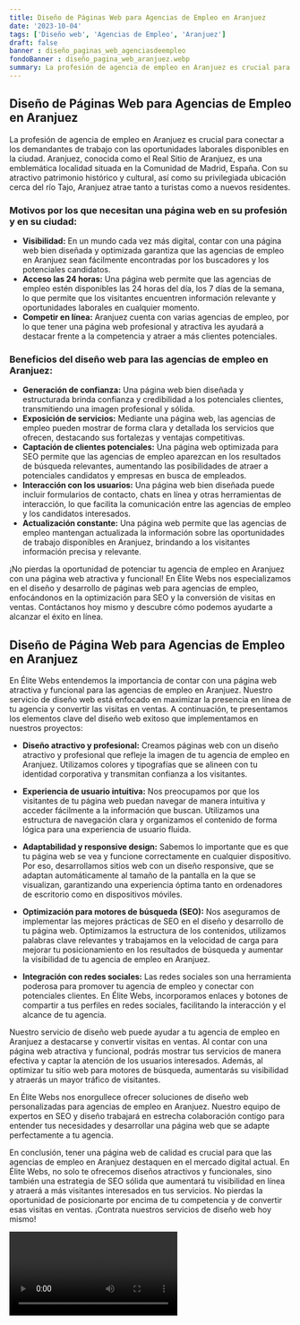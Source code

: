 ```yaml
---
title: Diseño de Páginas Web para Agencias de Empleo en Aranjuez
date: '2023-10-04'
tags: ['Diseño web', 'Agencias de Empleo', 'Aranjuez']
draft: false
banner : diseño_paginas_web_agenciasdeempleo
fondoBanner : diseño_pagina_web_aranjuez.webp
summary: La profesión de agencia de empleo en Aranjuez es crucial para conectar a los demandantes de trabajo con las oportunidades laborales disponibles en la ciudad. Aranjuez, conocida como el Real Sitio de Aranjuez, es una emblemática localidad situada en la Comunidad de Madrid, España. Con su atractivo patrimonio histórico y cultural, así como su privilegiada ubicación cerca del río Tajo, Aranjuez atrae tanto a turistas como a nuevos residentes.
---
```


## Diseño de Páginas Web para Agencias de Empleo en Aranjuez

La profesión de agencia de empleo en Aranjuez es crucial para conectar a los demandantes de trabajo con las oportunidades laborales disponibles en la ciudad. Aranjuez, conocida como el Real Sitio de Aranjuez, es una emblemática localidad situada en la Comunidad de Madrid, España. Con su atractivo patrimonio histórico y cultural, así como su privilegiada ubicación cerca del río Tajo, Aranjuez atrae tanto a turistas como a nuevos residentes.

### Motivos por los que necesitan una página web en su profesión y en su ciudad:

- **Visibilidad:** En un mundo cada vez más digital, contar con una página web bien diseñada y optimizada garantiza que las agencias de empleo en Aranjuez sean fácilmente encontradas por los buscadores y los potenciales candidatos.
- **Acceso las 24 horas:** Una página web permite que las agencias de empleo estén disponibles las 24 horas del día, los 7 días de la semana, lo que permite que los visitantes encuentren información relevante y oportunidades laborales en cualquier momento.
- **Competir en línea:** Aranjuez cuenta con varias agencias de empleo, por lo que tener una página web profesional y atractiva les ayudará a destacar frente a la competencia y atraer a más clientes potenciales.

### Beneficios del diseño web para las agencias de empleo en Aranjuez:

- **Generación de confianza:** Una página web bien diseñada y estructurada brinda confianza y credibilidad a los potenciales clientes, transmitiendo una imagen profesional y sólida.
- **Exposición de servicios:** Mediante una página web, las agencias de empleo pueden mostrar de forma clara y detallada los servicios que ofrecen, destacando sus fortalezas y ventajas competitivas.
- **Captación de clientes potenciales:** Una página web optimizada para SEO permite que las agencias de empleo aparezcan en los resultados de búsqueda relevantes, aumentando las posibilidades de atraer a potenciales candidatos y empresas en busca de empleados.
- **Interacción con los usuarios:** Una página web bien diseñada puede incluir formularios de contacto, chats en línea y otras herramientas de interacción, lo que facilita la comunicación entre las agencias de empleo y los candidatos interesados.
- **Actualización constante:** Una página web permite que las agencias de empleo mantengan actualizada la información sobre las oportunidades de trabajo disponibles en Aranjuez, brindando a los visitantes información precisa y relevante.

¡No pierdas la oportunidad de potenciar tu agencia de empleo en Aranjuez con una página web atractiva y funcional! En Élite Webs nos especializamos en el diseño y desarrollo de páginas web para agencias de empleo, enfocándonos en la optimización para SEO y la conversión de visitas en ventas. Contáctanos hoy mismo y descubre cómo podemos ayudarte a alcanzar el éxito en línea.

<GifSeo />

<Cta />

## Diseño de Página Web para Agencias de Empleo en Aranjuez

En Élite Webs entendemos la importancia de contar con una página web atractiva y funcional para las agencias de empleo en Aranjuez. Nuestro servicio de diseño web está enfocado en maximizar la presencia en línea de tu agencia y convertir las visitas en ventas. A continuación, te presentamos los elementos clave del diseño web exitoso que implementamos en nuestros proyectos:

- **Diseño atractivo y profesional:** Creamos páginas web con un diseño atractivo y profesional que refleje la imagen de tu agencia de empleo en Aranjuez. Utilizamos colores y tipografías que se alineen con tu identidad corporativa y transmitan confianza a los visitantes.

- **Experiencia de usuario intuitiva:** Nos preocupamos por que los visitantes de tu página web puedan navegar de manera intuitiva y acceder fácilmente a la información que buscan. Utilizamos una estructura de navegación clara y organizamos el contenido de forma lógica para una experiencia de usuario fluida.

- **Adaptabilidad y responsive design:** Sabemos lo importante que es que tu página web se vea y funcione correctamente en cualquier dispositivo. Por eso, desarrollamos sitios web con un diseño responsive, que se adaptan automáticamente al tamaño de la pantalla en la que se visualizan, garantizando una experiencia óptima tanto en ordenadores de escritorio como en dispositivos móviles.

- **Optimización para motores de búsqueda (SEO):** Nos aseguramos de implementar las mejores prácticas de SEO en el diseño y desarrollo de tu página web. Optimizamos la estructura de los contenidos, utilizamos palabras clave relevantes y trabajamos en la velocidad de carga para mejorar tu posicionamiento en los resultados de búsqueda y aumentar la visibilidad de tu agencia de empleo en Aranjuez.

- **Integración con redes sociales:** Las redes sociales son una herramienta poderosa para promover tu agencia de empleo y conectar con potenciales clientes. En Élite Webs, incorporamos enlaces y botones de compartir a tus perfiles en redes sociales, facilitando la interacción y el alcance de tu agencia.

Nuestro servicio de diseño web puede ayudar a tu agencia de empleo en Aranjuez a destacarse y convertir visitas en ventas. Al contar con una página web atractiva y funcional, podrás mostrar tus servicios de manera efectiva y captar la atención de los usuarios interesados. Además, al optimizar tu sitio web para motores de búsqueda, aumentarás su visibilidad y atraerás un mayor tráfico de visitantes.

En Élite Webs nos enorgullece ofrecer soluciones de diseño web personalizadas para agencias de empleo en Aranjuez. Nuestro equipo de expertos en SEO y diseño trabajará en estrecha colaboración contigo para entender tus necesidades y desarrollar una página web que se adapte perfectamente a tu agencia.

En conclusión, tener una página web de calidad es crucial para que las agencias de empleo en Aranjuez destaquen en el mercado digital actual. En Élite Webs, no solo te ofrecemos diseños atractivos y funcionales, sino también una estrategia de SEO sólida que aumentará tu visibilidad en línea y atraerá a más visitantes interesados en tus servicios. No pierdas la oportunidad de posicionarte por encima de tu competencia y de convertir esas visitas en ventas. ¡Contrata nuestros servicios de diseño web hoy mismo!

<Video />

<CtaBot job='Agencias de Empleo' city='Aranjuez'/>

<Gmaps query='Aranjuez+españa+maps' />